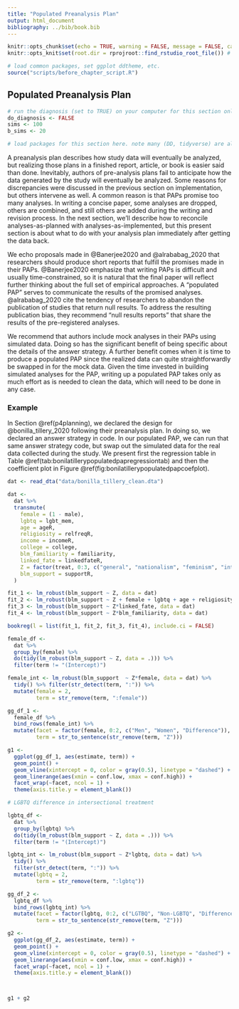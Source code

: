 ```yaml
---
title: "Populated Preanalysis Plan"
output: html_document
bibliography: ../bib/book.bib 
---
```


<!-- note do_bookdown is set in index.rmd, so we know if you're running just this .Rmd or compiling the book-->
```r
knitr::opts_chunk$set(echo = TRUE, warning = FALSE, message = FALSE, cache = FALSE)
knitr::opts_knit$set(root.dir = rprojroot::find_rstudio_root_file()) # files are all relative to RStudio project home
```

```r
# load common packages, set ggplot ddtheme, etc.
source("scripts/before_chapter_script.R")
```

<!-- start post here, do not edit above -->

## Populated Preanalysis Plan {#p4populatedpap}

<!-- make sure to rename the section title below -->

```r
# run the diagnosis (set to TRUE) on your computer for this section only before pushing to Github. no diagnosis will ever take place on github.
do_diagnosis <- FALSE
sims <- 100
b_sims <- 20
```

```r
# load packages for this section here. note many (DD, tidyverse) are already available, see scripts/package-list.R
```

A preanalysis plan describes how study data will eventually be analyzed, but realizing those plans in a finished report, article, or book is easier said than done. Inevitably, authors of pre-analysis plans fail to anticipate how the data generated by the study will eventually be analyzed. Some reasons for discrepancies were discussed in the previous section on implementation, but others intervene as well. A common reason is that PAPs promise too many analyses. In writing a concise paper, some analyses are dropped, others are combined, and still others are added during the writing and revision process. In the next section, we'll describe how to reconcile analyses-as-planned with analyses-as-implemented, but this present section is about what to do with your analysis plan immediately after getting the data back.

We echo proposals made in @Banerjee2020 and @alrababag_2020 that researchers should produce short reports that fulfill the promises made in their PAPs. @Banerjee2020 emphasize that writing PAPs is difficult and usually time-constrained, so it is natural that the final paper will reflect further thinking about the full set of empirical approaches. A "populated PAP" serves to communicate the results of the promised analyses. @alrababag_2020 cite the tendency of researchers to abandon the publication of studies that return null results. To address the resulting publication bias, they recommend "null results reports" that share the results of the pre-registered analyses. 

We recommend that authors include mock analyses in their PAPs using simulated data. Doing so has the significant benefit of being specific about the details of the answer strategy. A further benefit comes when it is time to produce a populated PAP since the realized data can quite straightforwardly be swapped in for the mock data. Given the time invested in building simulated analyses for the PAP, writing up a populated PAP takes only as much effort as is needed to clean the data, which will need to be done in any case.

### Example

In Section \@ref(p4planning), we declared the design for @bonilla_tillery_2020 following their preanalysis plan. In doing so, we declared an answer strategy in code. In our populated PAP, we can run that same answer strategy code, but swap out the simulated data for the real data collected during the study. We present first the regression table in Table \@ref(tab:bonilatillerypopulatedpapregressiontab) and then the coefficient plot in Figure \@ref(fig:bonilatillerypopulatedpapcoefplot). 

```r
dat <- read_dta("data/bonilla_tillery_clean.dta")

dat <-
  dat %>%
  transmute(
    female = (1 - male),
    lgbtq = lgbt_mem,
    age = ageR,
    religiosity = relfreqR,
    income = incomeR,
    college = college,
    blm_familiarity = familiarity,
    linked_fate = linkedfateR,
    Z = factor(treat, 0:3, c("general", "nationalism", "feminism", "intersectional")),
    blm_support = supportR,
  )

fit_1 <- lm_robust(blm_support ~ Z, data = dat)
fit_2 <- lm_robust(blm_support ~ Z + female + lgbtq + age + religiosity + income + college + linked_fate + blm_familiarity, data = dat)
fit_3 <- lm_robust(blm_support ~ Z*linked_fate, data = dat)
fit_4 <- lm_robust(blm_support ~ Z*blm_familiarity, data = dat)

bookreg(l = list(fit_1, fit_2, fit_3, fit_4), include.ci = FALSE)
```


```r
female_df <-
  dat %>%
  group_by(female) %>%
  do(tidy(lm_robust(blm_support ~ Z, data = .))) %>%
  filter(term != "(Intercept)")

female_int <- lm_robust(blm_support  ~ Z*female, data = dat) %>% 
  tidy() %>% filter(str_detect(term, ":")) %>%
  mutate(female = 2,
         term = str_remove(term, ":female")) 

gg_df_1 <-
  female_df %>% 
  bind_rows(female_int) %>%
  mutate(facet = factor(female, 0:2, c("Men", "Women", "Difference")),
         term = str_to_sentence(str_remove(term, "Z")))

g1 <- 
  ggplot(gg_df_1, aes(estimate, term)) +
  geom_point() +
  geom_vline(xintercept = 0, color = gray(0.5), linetype = "dashed") +
  geom_linerange(aes(xmin = conf.low, xmax = conf.high)) +
  facet_wrap(~facet, ncol = 1) +
  theme(axis.title.y = element_blank())

# LGBTQ difference in intersectional treatment

lgbtq_df <-
  dat %>%
  group_by(lgbtq) %>%
  do(tidy(lm_robust(blm_support ~ Z, data = .))) %>%
  filter(term != "(Intercept)")

lgbtq_int <- lm_robust(blm_support ~ Z*lgbtq, data = dat) %>% 
  tidy() %>% 
  filter(str_detect(term, ":")) %>%
  mutate(lgbtq = 2,
         term = str_remove(term, ":lgbtq")) 

gg_df_2 <-
  lgbtq_df %>% 
  bind_rows(lgbtq_int) %>%
  mutate(facet = factor(lgbtq, 0:2, c("LGTBQ", "Non-LGBTQ", "Difference")),
         term = str_to_sentence(str_remove(term, "Z")))

g2 <- 
  ggplot(gg_df_2, aes(estimate, term)) +
  geom_point() +
  geom_vline(xintercept = 0, color = gray(0.5), linetype = "dashed") +
  geom_linerange(aes(xmin = conf.low, xmax = conf.high)) +
  facet_wrap(~facet, ncol = 1) +
  theme(axis.title.y = element_blank())



g1 + g2
```


